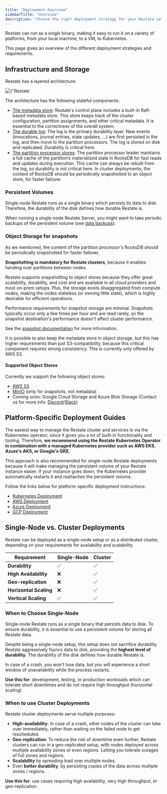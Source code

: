```yaml
---
title: "Deployment Overview"
sidebarTitle: "Overview"
description: "Choose the right deployment strategy for your Restate setup"
---
```



Restate can run as a single binary, making it easy to run it on a variety of platforms, from your local machine, to a VM, to Kubernetes.

This page gives an overview of the different deployment strategies and requirements.

## Infrastructure and Storage

Restate has a layered architecture:

<Frame>
    <img
        alt={"Restate Node internal architecture"}
        src={"/img/architecture/restate_layered_arch.png"}
        className="bg-white p-4 rounded-lg"
    />
</Frame>


The architecture has the following stateful components:

- [The metadata store](/references/architecture#metadata-store): Restate's control plane includes a built-in Raft-based metadata store. This store keeps track of the cluster configuration, partition assignments, and other critical metadata. It is essential to the correctness of the overall system.
- [The durable log](/references/architecture#durability-and-storage-model): The log is the primary durability layer. New events (invocations, journal entries, state updates, ...) are first persisted in the log, and then move to the partition processors. The log is stored on disk and replicated. Durability is critical here.
- [The partition processor stores](/references/architecture#materializing-state-for-fast-access): The partition processor leader maintains a full cache of the partition’s materialized state in RocksDB for fast reads and updates during execution. This cache can always be rebuilt from the log, so durability is not critical here. In cluster deployments, the content of RocksDB should be periodically snapshotted to an object store, for faster failover.

### Persistent Volumes

Single-node Restate runs as a single binary which persists its data to disk. Therefore, the durability of the disk defines how durable Restate is.

When running a single-node Restate Server, you might want to take periodic backups of the persistent volume (see [data backups](/server/snapshots#data-backups-2)).

### Object Storage for snapshots

As we mentioned, the content of the partition processor's RocksDB should be periodically snapshotted for faster failover.

**Snapshotting is mandatory for Restate clusters**, because it enables handing over partitions between nodes.

Restate supports snapshotting to object stores because they offer great scalability, durability, and cost and are available in all cloud providers and most on-prem setups.
Plus, the storage exists disaggregated from compute nodes, making the nodes stateless (or owning little state), which is highly desirable for efficient operations.

Performance requirements for snapshot storage are minimal. Snapshots typically occur only a few times per hour and are read rarely, so the snapshot destination's performance doesn't affect cluster performance.

See the [snapshot documentation](/server/snapshots#snapshots-2) for more information.

<Note>
    It is possible to also keep the metadata store in object storage, but this has higher requirements than just S3-compatibility, because this critical component requires strong consistency.
    This is currently only offered by AWS S3.
</Note>

#### Supported Object Stores
Currently we support the following object stores:
- [AWS S3](/server/deploy/aws#using-s3)
- [MinIO](/server/deploy/kubernetes#minio-object-store) (only for snapshots, not metadata)
- Coming soon: Google Cloud Storage and Azure Blob Storage (Contact us for more info: [Discord](https://discord.com/invite/skW3AZ6uGd)/[Slack](https://join.slack.com/t/restatecommunity/shared_invite/zt-2v9gl005c-WBpr167o5XJZI1l7HWKImA))

## Platform-Specific Deployment Guides

The easiest way to manage the Restate cluster and services is via the Kubernetes operator, since it gives you a lot of built-in functionality and tooling.
Therefore, **we recommend using the Restate Kubernetes Operator in combination with a managed Kubernetes provider such as AWS EKS, Azure's AKS, or Google's GKE.**

This approach is also recommended for single-node Restate deployments because it will make managing the persistent volume of your Restate instance easier.
If your instance goes down, the Kubernetes provider automatically restarts it and reattaches the persistent volume.

Follow the links below for platform-specific deployment instructions:

- [Kubernetes Deployment](/server/deploy/kubernetes)
- [AWS Deployment](/server/deploy/aws)
- [Azure Deployment](/server/deploy/azure)
- [GCP Deployment](/server/deploy/gcp)

## Single-Node vs. Cluster Deployments
Restate can be deployed as a single-node setup or as a distributed cluster, depending on your requirements for availability and scalability.

| Requirement | Single-Node | Cluster |
|-------------|-------------|---------|
| **Durability** | ✅ | ✅ |
| **High Availability** | ❌ | ✅ |
| **Geo-replication** | ❌ | ✅ |
| **Horizontal Scaling** | ❌ | ✅ |
| **Vertical Scaling** | ✅ | ✅ |

### When to Choose Single-Node
Single-node Restate runs as a single binary that persists data to disk. To ensure durability, it is essential to use a persistent volume for storing all Restate data.

Despite being a single-node setup, this setup does not sacrifice durability. Restate aggressively fsyncs data to disk, providing the **highest level of durability**.
The durability of the disk defines how durable Restate is.

In case of a crash, you won't lose data, but you will experience a short window of unavailability while the process restarts.

**Use this for**: development, testing, or production workloads which can tolerate short downtimes and do not require high throughput (horizontal scaling).

### When to use Cluster Deployments
Restate cluster deployments serve multiple purposes:
- **High-availability**: In case of a crash, other nodes of the cluster can take over immediately, rather than waiting on the failed node to get rescheduled.
- **Geo-replication**: To reduce the risk of downtime even further, Restate clusters can run in a geo-replicated setup, with nodes deployed across multiple availability zones or even regions. Letting you tolerate outages of full zones and regions.
- **Scalability** by spreading load over multiple nodes.
- Even **better durability**, by persisting copies of the data across multiple zones / regions.

**Use this for**: use cases requiring high availability, very high throughput, or geo-replication.